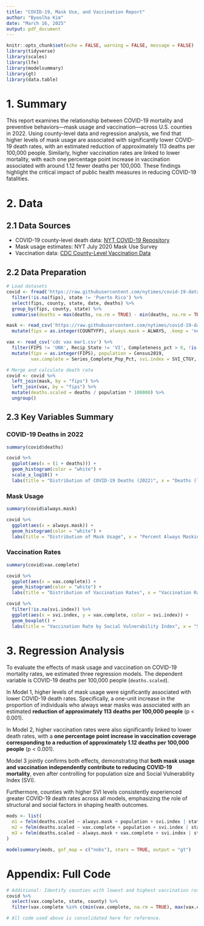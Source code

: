 ---
title: "COVID-19, Mask Use, and Vaccination Report"
author: "Byeolha Kim"
date: "March 16, 2025"
output: pdf_document
---

```{r setup, include=FALSE}
knitr::opts_chunk$set(echo = FALSE, warning = FALSE, message = FALSE)
library(tidyverse)
library(scales)
library(lfe)
library(modelsummary)
library(gt)
library(data.table)
```

# 1. Summary

This report examines the relationship between COVID-19 mortality and preventive behaviors—mask usage and vaccination—across U.S. counties in 2022. Using county-level data and regression analysis, we find that higher levels of mask usage are associated with significantly lower COVID-19 death rates, with an estimated reduction of approximately 113 deaths per 100,000 people. Similarly, higher vaccination rates are linked to lower mortality, with each one percentage point increase in vaccination associated with around 1.12 fewer deaths per 100,000. These findings highlight the critical impact of public health measures in reducing COVID-19 fatalities.

# 2. Data

## 2.1 Data Sources

- COVID-19 county-level death data: [NYT COVID-19 Repository](https://github.com/nytimes/covid-19-data)
- Mask usage estimates: NYT July 2020 Mask Use Survey
- Vaccination data: [CDC County-Level Vaccination Data](https://data.cdc.gov/Vaccinations/COVID-19-Vaccinations-in-the-United-States-County/8xkx-amqh/data)

## 2.2 Data Preparation

```{r}
# Load datasets
covid <- fread('https://raw.githubusercontent.com/nytimes/covid-19-data/master/us-counties-2022.csv') %>%
  filter(!is.na(fips), state != 'Puerto Rico') %>%
  select(fips, county, state, date, deaths) %>%
  group_by(fips, county, state) %>%
  summarise(deaths = max(deaths, na.rm = TRUE) - min(deaths, na.rm = TRUE))

mask <- read_csv('https://raw.githubusercontent.com/nytimes/covid-19-data/master/mask-use/mask-use-by-county.csv') %>%
  mutate(fips = as.integer(COUNTYFP), always.mask = ALWAYS, .keep = 'none')

vax <- read_csv('cdc vax mar1.csv') %>%
  filter(FIPS != 'UNK', Recip_State != 'VI', Completeness_pct > 0, !is.na(Administered_Dose1_Recip)) %>%
  mutate(fips = as.integer(FIPS), population = Census2019,
         vax.complete = Series_Complete_Pop_Pct, svi.index = SVI_CTGY, .keep = 'none')

# Merge and calculate death rate
covid <- covid %>%
  left_join(mask, by = "fips") %>%
  left_join(vax, by = "fips") %>%
  mutate(deaths.scaled = deaths / population * 100000) %>%
  ungroup()
```

## 2.3 Key Variables Summary

### COVID-19 Deaths in 2022
```{r}
summary(covid$deaths)
```

```{r}
covid %>%
  ggplot(aes(x = (1 + deaths))) +
  geom_histogram(color = "white") +
  scale_x_log10() +
  labs(title = "Distribution of COVID-19 Deaths (2022)", x = "Deaths (log scale)", y = "Number of Counties")
```

### Mask Usage
```{r}
summary(covid$always.mask)
```

```{r}
covid %>%
  ggplot(aes(x = always.mask)) +
  geom_histogram(color = "white") +
  labs(title = "Distribution of Mask Usage", x = "Percent Always Masking", y = "Number of Counties")
```

### Vaccination Rates
```{r}
summary(covid$vax.complete)
```

```{r}
covid %>%
  ggplot(aes(x = vax.complete)) +
  geom_histogram(color = "white") +
  labs(title = "Distribution of Vaccination Rates", x = "Vaccination Rate (%)", y = "Number of Counties")
```

```{r}
covid %>%
  filter(!is.na(svi.index)) %>%
  ggplot(aes(x = svi.index, y = vax.complete, color = svi.index)) +
  geom_boxplot() +
  labs(title = "Vaccination Rate by Social Vulnerability Index", x = "SVI Category", y = "Vaccination Rate (%)")
```

# 3. Regression Analysis

To evaluate the effects of mask usage and vaccination on COVID-19 mortality rates, we estimated three regression models. The dependent variable is COVID-19 deaths per 100,000 people (`deaths.scaled`).

In Model 1, higher levels of mask usage were significantly associated with lower COVID-19 death rates. Specifically, a one-unit increase in the proportion of individuals who always wear masks was associated with an estimated **reduction of approximately 113 deaths per 100,000 people** (p < 0.001).

In Model 2, higher vaccination rates were also significantly linked to lower death rates, with a **one percentage point increase in vaccination coverage corresponding to a reduction of approximately 1.12 deaths per 100,000 people** (p < 0.001).

Model 3 jointly confirms both effects, demonstrating that **both mask usage and vaccination independently contribute to reducing COVID-19 mortality**, even after controlling for population size and Social Vulnerability Index (SVI).

Furthermore, counties with higher SVI levels consistently experienced greater COVID-19 death rates across all models, emphasizing the role of structural and social factors in shaping health outcomes.

```{r}
mods <- list(
  m1 = felm(deaths.scaled ~ always.mask + population + svi.index | state, data = covid),
  m2 = felm(deaths.scaled ~ vax.complete + population + svi.index | state, data = covid),
  m3 = felm(deaths.scaled ~ always.mask + vax.complete + svi.index | state, data = covid)
)

modelsummary(mods, gof_map = c("nobs"), stars = TRUE, output = "gt")
```

# Appendix: Full Code


```{r additional_analysis, echo=TRUE}
# Additional: Identify counties with lowest and highest vaccination rates
covid %>%
  select(vax.complete, state, county) %>%
  filter(vax.complete %in% c(min(vax.complete, na.rm = TRUE), max(vax.complete, na.rm = TRUE)))
```

```{r full_code, echo=TRUE, eval=FALSE}
# All code used above is consolidated here for reference.
```

